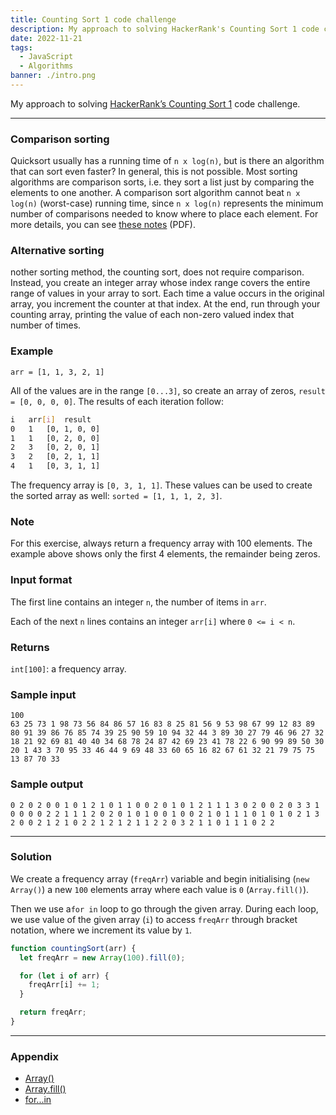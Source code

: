 ```yaml
---
title: Counting Sort 1 code challenge
description: My approach to solving HackerRank's Counting Sort 1 code challenge
date: 2022-11-21
tags:
  - JavaScript
  - Algorithms
banner: ./intro.png
---
```


My approach to solving [HackerRank’s Counting Sort 1](https://www.hackerrank.com/challenges/one-month-preparation-kit-countingsort1/problem) code challenge.

---

### Comparison sorting

Quicksort usually has a running time of `n x log(n)`, but is there an algorithm that can sort even faster? In general, this is not possible. Most sorting algorithms are comparison sorts, i.e. they sort a list just by comparing the elements to one another. A comparison sort algorithm cannot beat `n x log(n)` (worst-case) running time, since `n x log(n)` represents the minimum number of comparisons needed to know where to place each element. For more details, you can see [these notes](http://www.cs.cmu.edu/~avrim/451f11/lectures/lect0913.pdf) (PDF).

### Alternative sorting

nother sorting method, the counting sort, does not require comparison. Instead, you create an integer array whose index range covers the entire range of values in your array to sort. Each time a value occurs in the original array, you increment the counter at that index. At the end, run through your counting array, printing the value of each non-zero valued index that number of times.

### Example

`arr = [1, 1, 3, 2, 1]`

All of the values are in the range `[0...3]`, so create an array of zeros, `result = [0, 0, 0, 0]`. The results of each iteration follow:

```bash
i	arr[i]	result
0	1	[0, 1, 0, 0]
1	1	[0, 2, 0, 0]
2	3	[0, 2, 0, 1]
3	2	[0, 2, 1, 1]
4	1	[0, 3, 1, 1]
```

The frequency array is `[0, 3, 1, 1]`. These values can be used to create the sorted array as well: `sorted = [1, 1, 1, 2, 3]`.

### Note

For this exercise, always return a frequency array with 100 elements. The example above shows only the first 4 elements, the remainder being zeros.

### Input format

The first line contains an integer `n`, the number of items in `arr`.

Each of the next `n` lines contains an integer `arr[i]` where `0 <= i < n`.

### Returns

`int[100]`: a frequency array.

### Sample input

```
100
63 25 73 1 98 73 56 84 86 57 16 83 8 25 81 56 9 53 98 67 99 12 83 89 80 91 39 86 76 85 74 39 25 90 59 10 94 32 44 3 89 30 27 79 46 96 27 32 18 21 92 69 81 40 40 34 68 78 24 87 42 69 23 41 78 22 6 90 99 89 50 30 20 1 43 3 70 95 33 46 44 9 69 48 33 60 65 16 82 67 61 32 21 79 75 75 13 87 70 33
```

### Sample output

```
0 2 0 2 0 0 1 0 1 2 1 0 1 1 0 0 2 0 1 0 1 2 1 1 1 3 0 2 0 0 2 0 3 3 1 0 0 0 0 2 2 1 1 1 2 0 2 0 1 0 1 0 0 1 0 0 2 1 0 1 1 1 0 1 0 1 0 2 1 3 2 0 0 2 1 2 1 0 2 2 1 2 1 2 1 1 2 2 0 3 2 1 1 0 1 1 1 0 2 2
```

---

### Solution

We create a frequency array (`freqArr`) variable and begin initialising (`new Array()`) a new `100` elements array where each value is `0` (`Array.fill()`).

Then we use a`for in` loop to go through the given array. During each loop, we use value of the given array (`i`) to access `freqArr` through bracket notation, where we increment its value by `1`.

```js
function countingSort(arr) {
  let freqArr = new Array(100).fill(0);

  for (let i of arr) {
    freqArr[i] += 1;
  }

  return freqArr;
}
```

---

### Appendix

- [Array()](https://developer.mozilla.org/en-US/docs/Web/JavaScript/Reference/Global_Objects/Array/Array)
- [Array.fill()](https://developer.mozilla.org/en-US/docs/Web/JavaScript/Reference/Global_Objects/Array/fill)
- [for...in](https://developer.mozilla.org/en-US/docs/Web/JavaScript/Reference/Statements/for...in)
